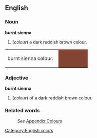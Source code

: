 ==English==
[[Category:English colors]]

===Noun===
'''burnt sienna'''
#(''colour'') a dark reddish brown colour.
<table><tr><td>burnt sienna colour: &nbsp;</td>
<td bgcolor="#844433" width="80">&nbsp; </td></tr></table>

===Adjective===
'''burnt sienna'''
#(''colour'') of a dark reddish brown colour.

===Related words===
:''See'' [[Wiktionary_Appendix:Colours|Appendix:Colours]]